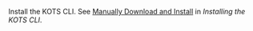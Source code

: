 Install the KOTS CLI. See [Manually Download and Install](/reference/kots-cli-getting-started#manually-download-and-install) in _Installing the KOTS CLI_.